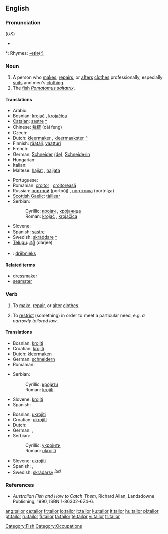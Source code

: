 {{wikipedia}}
==English==

===Pronunciation===
{{IPA|/ˈteɪlə/}} (''UK'')
* {{audio|en-us-tailor.ogg|Audio (US)}}

*: Rhymes: [[Rhymes:English:-eɪlə(r)|-eɪlə(r)]]

===Noun===
{{en-noun}}

# A person who [[make]]s, [[repair]]s, or [[alter]]s [[clothes]] professionally, especially [[suit]]s and men's [[clothing]].
# The [[fish]] ''[[Pomatomus saltatrix]]''.

====Translations====
{{trans-top|person who makes, repairs, or alters clothing as profession}}
* Arabic: {{t-|ar|خياط|alt=خيّاط|tr=khayyāṭ|sc=Arab}}
* Bosnian: [[krojač]] {{m}}, [[krojačica]] {{f}}
* [[Catalan]]: [[sastre]] {{m}} [[:ca:sastre|^]]
* Chinese: [[裁缝]] (cái feng)
* Czech: {{t-|cs|krejčí|m}}
* Dutch: [[kleermaker]] {{m}}, [[kleermaakster]] {{f}} [[:nl:kleermaker|^]]
* Finnish: [[räätäli]], [[vaatturi]]
* French: {{t+|fr|tailleur|m}}
* German: [[Schneider]] {{m}} [[:de:Schneider|(de)]], [[Schneiderin]] {{f}}
* Hungarian: {{t+|hu|szabó}}
* Italian: {{t+|it|sarto}}
* Maltese: [[ħajjat]] {{m}}, [[ħajjata]] {{f}}
{{trans-mid}}
* Portuguese: {{t+|pt|alfaiate|m}}
* Romanian: [[croitor]] {{m}}, [[croitoreasă]] {{f}}
* Russian: [[портной]] (portnój) {{m}}, [[портниха]] (portníχa) {{f}}
* [[Scottish Gaelic]]: [[tàillear]] {{m}}
* Serbian:
*: Cyrillic: [[кројач]] {{m}}, [[кројачица]] {{f}}
*: Roman: [[krojač]] {{m}}, [[krojačica]] {{f}}
* Slovene: {{t+|sl|krojač|m}}
* Spanish: [[sastre]] {{m}}
* Swedish: [[skräddare]] {{c}} [[:sv:skräddare|^]]
* [[Telugu]]: [[దర్జీ]] (darjee)
{{trans-bottom}}

{{checktrans-top}}
* {{ttbc|Latvian}}: [[drēbnieks]]
{{checktrans-bottom}}

====Related terms====
* [[dressmaker]]
* [[seamster]]

===Verb===
{{en-verb}}

# {{transitive}} To [[make]], [[repair]], or [[alter]] [[clothes]].
# {{transitive}} To [[restrict]] (something) in order to meet a particular need, e.g. ''a narrowly tailored law''.

====Translations====
{{trans-top|make, repair, or alter clothing}}
* Bosnian: [[krojiti]]
* Croatian: [[krojiti]]
* Dutch: [[kleermaken]]
* German: [[schneidern]]
* Romanian: {{t+|ro|croi}}
{{trans-mid}}
* Serbian:
*: Cyrillic: [[кројити]]
*: Roman: [[krojiti]]
* Slovene: [[krojiti]]
* Spanish: {{t-|es|confeccionar}}
{{trans-bottom}}

{{trans-top|restrict something to particular need}}
* Bosnian: [[ukrojiti]]
* Croatian: [[ukrojiti]]
* Dutch: {{t+|nl|aanpassen}}
* German: {{t|de|zuschneiden}}, {{t|de|anpassen}}
* Serbian:
*: Cyrillic: [[укројити]]
*: Roman: [[ukrojiti]]
{{trans-mid}}
* Slovene: [[ukrojiti]]
* Spanish: {{t+|es|adaptar}}, {{t-|es|entallar}}
* Swedish: [[skrädarsy]] <sup>[[:sv:skräddarsy|(sv)]]</sup>
{{trans-bottom}}

===References===
* ''Australian Fish and How to Catch Them'', Richard Allan, Landsdowne Publishing, 1990, ISBN 1-86302-674-6.

[[Category:Fish]]
[[Category:Occupations]]

[[ang:tailor]]
[[ca:tailor]]
[[fr:tailor]]
[[io:tailor]]
[[it:tailor]]
[[ku:tailor]]
[[lt:tailor]]
[[hu:tailor]]
[[pl:tailor]]
[[pt:tailor]]
[[ru:tailor]]
[[fi:tailor]]
[[ta:tailor]]
[[te:tailor]]
[[vi:tailor]]
[[tr:tailor]]
